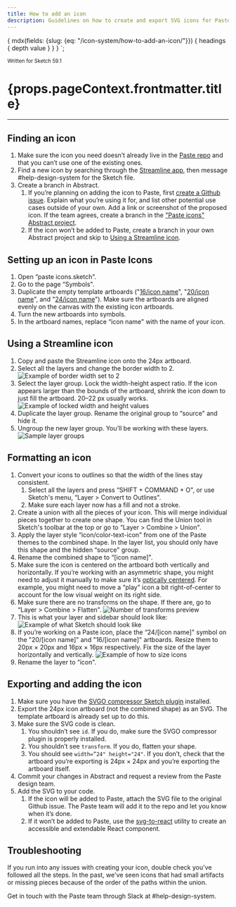 ```yaml
---
title: How to add an icon
description: Guidelines on how to create and export SVG icons for Paste.
---
```



  {
    mdx(fields: {slug: {eq: "/icon-system/how-to-add-an-icon/"}}) {
      headings {
        depth
        value
      }
    }
  }
`;

<contentwrapper>
<TableOfContents headings={props.data.mdx.headings} />
<content>

<small>Written for Sketch 59.1</small>
<h1>{props.pageContext.frontmatter.title}</h1>

---

## Finding an icon

1. Make sure the icon you need doesn’t already live in the [Paste repo](https://github.com/twilio-labs/paste/tree/master/packages/paste-icons/svg) 
and that you can’t use one of the existing ones.
2. Find a new icon by searching through the [Streamline app](https://app.streamlineicons.com/streamline-regular), 
then message #help-design-system for the Sketch file.
3. Create a branch in Abstract.
    1. If you’re planning on adding the icon to Paste, first [create a Github issue](https://github.com/twilio-labs/paste/issues). 
  Explain what you’re using it for, and list other potential use cases outside of your own. 
  Add a link or screenshot of the proposed icon. If the team agrees, create a branch in 
  the ["Paste icons" Abstract project](https://share.goabstract.com/0bdb9ae0-d1da-4021-80d3-338683d27b42).
    2. If the icon won’t be added to Paste, create a branch in your own Abstract project 
  and skip to [Using a Streamline icon](/icon-system/how-to-add-an-icon#using-a-streamline-icon).


## Setting up an icon in Paste Icons

1. Open “paste icons.sketch".
2. Go to the page “Symbols".
3. Duplicate the empty template artboards ("[16/icon name](https://share.goabstract.com/26080d38-a95a-46b1-a0ad-aa4ddba4abb3)",
"[20/icon name](https://share.goabstract.com/96294d4e-50cc-4c7e-9cb9-b82a045fe970)", and "[24/icon name](https://share.goabstract.com/f51d0d18-67ce-4c02-8c44-5f8d390863d7)"). 
Make sure the artboards are aligned evenly on the canvas with the existing icon artboards.
4. Turn the new artboards into symbols.
5. In the artboard names, replace “icon name" with the name of your icon.


## Using a Streamline icon

1. Copy and paste the Streamline icon onto the 24px artboard.
2. Select all the layers and change the border width to 2.
![Example of border width set to 2](../../assets/images/icon-guide/using-streamline-icons-1.png)
3. Select the layer group. Lock the width-height aspect ratio. If the icon appears 
larger than the bounds of the artboard, shrink the icon down to just fill the 
artboard. 20–22 px usually works.
![Example of locked width and height values](../../assets/images/icon-guide/using-streamline-icons-2.png)
4. Duplicate the layer group. Rename the original group to “source" and hide it.
5. Ungroup the new layer group. You’ll be working with these layers.
![Sample layer groups](../../assets/images/icon-guide/using-streamline-icons-3.png)


## Formatting an icon

1. Convert your icons to outlines so that the width of the lines stay consistent.
    1. Select all the layers and press “SHIFT + COMMAND + O", or use Sketch's menu, “Layer > Convert to Outlines".
    2. Make sure each layer now has a fill and not a stroke.
2. Create a union with all the pieces of your icon. This will merge individual pieces 
together to create one shape. You can find the Union tool in Sketch's toolbar at the 
top or go to “Layer > Combine > Union".
3. Apply the layer style “icon/color-text-icon" from one of the Paste themes to the 
combined shape. In the layer list, you should only have this shape and the hidden 
“source" group.
4. Rename the combined shape to “[icon name]".
5. Make sure the icon is centered on the artboard both vertically and horizontally. 
If you’re working with an asymmetric shape, you might need to adjust it manually to make 
sure it’s [optically centered](https://blog.marvelapp.com/optical-adjustment-logic-vs-designers/). 
For example, you might need to move a “play" icon a bit 
right-of-center to account for the low visual weight on its right side.
6. Make sure there are no transforms on the shape. If there are, go to “Layer > Combine > Flatten".
![Number of transforms preview](../../assets/images/icon-guide/formatting-an-icon-1.png)
7. This is what your layer and sidebar should look like:
![Example of what Sketch should look like](../../assets/images/icon-guide/formatting-an-icon-2.png)
8. If you’re working on a Paste icon, place the “24/[icon name]" symbol on the 
"20/[icon name]" and "16/[icon name]" artboards. Resize them to 20px × 20px and 
16px × 16px respectively. Fix the size of the layer horizontally and vertically.
![Example of how to size icons](../../assets/images/icon-guide/formatting-an-icon-3.png)
9. Rename the layer to “icon".


## Exporting and adding the icon

1. Make sure you have the [SVGO compressor Sketch plugin](https://www.sketch.com/extensions/plugins/svgo-compressor/) installed.
2. Export the 24px icon artboard (not the combined shape) as an SVG. The template artboard 
is already set up to do this.
3. Make sure the SVG code is clean.
    1. You shouldn’t see `id`. If you do, make sure the SVGO compressor plugin is properly installed.
    2. You shouldn’t see `transform`. If you do, flatten your shape.
    3. You should see `width=”24" height="24"`. If you don’t, check that the artboard you’re 
    exporting is 24px × 24px and you’re exporting the artboard itself.
4. Commit your changes in Abstract and request a review from the Paste design team.
5. Add the SVG to your code.
    1. If the icon will be added to Paste, attach the SVG file to the original Github issue. 
    The Paste team will add it to the repo and let you know when it’s done.
    2. If it won’t be added to Paste, use the [svg-to-react](https://github.com/twilio-labs/svg-to-react) 
    utility to create an accessible and extendable React component.


## Troubleshooting

If you run into any issues with creating your icon, double check you've followed 
all the steps. In the past, we've seen icons that had small artifacts or missing 
pieces because of the order of the paths within the union.

Get in touch with the Paste team through Slack at #help-design-system.

</content>

</contentwrapper>
